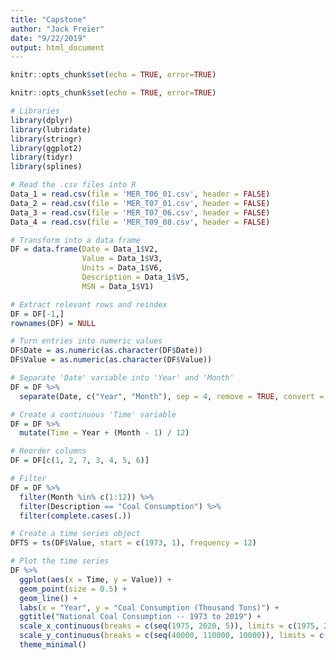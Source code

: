 ```yaml
---
title: "Capstone"
author: "Jack Freier"
date: "9/22/2019"
output: html_document
---
```


```r
knitr::opts_chunk$set(echo = TRUE, error=TRUE)
```

```r
knitr::opts_chunk$set(echo = TRUE, error=TRUE)

# Libraries
library(dplyr)
library(lubridate)
library(stringr)
library(ggplot2)
library(tidyr)
library(splines)
```


```r
# Read the .csv files into R
Data_1 = read.csv(file = 'MER_T06_01.csv', header = FALSE)
Data_2 = read.csv(file = 'MER_T07_01.csv', header = FALSE)
Data_3 = read.csv(file = 'MER_T07_06.csv', header = FALSE)
Data_4 = read.csv(file = 'MER_T09_08.csv', header = FALSE)

# Transform into a data frame
DF = data.frame(Date = Data_1$V2,
                Value = Data_1$V3,
                Units = Data_1$V6,
                Description = Data_1$V5,
                MSN = Data_1$V1)

# Extract relevant rows and reindex
DF = DF[-1,]
rownames(DF) = NULL

# Turn entries into numeric values
DF$Date = as.numeric(as.character(DF$Date))
DF$Value = as.numeric(as.character(DF$Value))

# Separate 'Date' variable into 'Year' and 'Month'
DF = DF %>%
  separate(Date, c("Year", "Month"), sep = 4, remove = TRUE, convert = TRUE)

# Create a continuous 'Time' variable
DF = DF %>%
  mutate(Time = Year + (Month - 1) / 12)

# Reorder columns
DF = DF[c(1, 2, 7, 3, 4, 5, 6)]

# Filter
DF = DF %>%
  filter(Month %in% c(1:12)) %>%
  filter(Description == "Coal Consumption") %>%
  filter(complete.cases(.))

# Create a time series object
DFTS = ts(DF$Value, start = c(1973, 1), frequency = 12)

# Plot the time series
DF %>%
  ggplot(aes(x = Time, y = Value)) +
  geom_point(size = 0.5) +
  geom_line() +
  labs(x = "Year", y = "Coal Consumption (Thousand Tons)") +
  ggtitle("National Coal Consumption -- 1973 to 2019") +
  scale_x_continuous(breaks = c(seq(1975, 2020, 5)), limits = c(1975, 2020)) +
  scale_y_continuous(breaks = c(seq(40000, 110000, 10000)), limits = c(40000, 110000)) +
  theme_minimal()
```